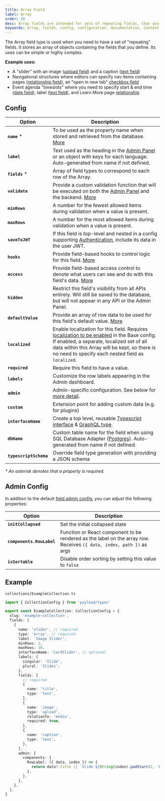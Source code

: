 ```yaml
---
title: Array Field
label: Array
order: 20
desc: Array fields are intended for sets of repeating fields, that you define. Learn how to use array fields, see examples and options.
keywords: array, fields, config, configuration, documentation, Content Management System, cms, headless, javascript, node, react, nextjs
---
```


<Banner>
  The Array field type is used when you need to have a set of "repeating" fields. It stores an array
  of objects containing the fields that you define. Its uses can be simple or highly complex.
</Banner>

<LightDarkImage
  srcLight="https://payloadcms.com/images/docs/fields/array.png"
  srcDark="https://payloadcms.com/images/docs/fields/array-dark.png"
  alt="Array field with two Rows in Payload Admin Panel"
  caption="Admin Panel screenshot of an Array field with two Rows"
/>

**Example uses:**

- A "slider" with an image ([upload field](/docs/fields/upload)) and a caption ([text field](/docs/fields/text))
- Navigational structures where editors can specify nav items containing pages ([relationship field](/docs/fields/relationship)), an "open in new tab" [checkbox field](/docs/fields/checkbox)
- Event agenda "timeslots" where you need to specify start & end time ([date field](/docs/fields/date)), label ([text field](/docs/fields/text)), and Learn More page [relationship](/docs/fields/relationship)

## Config

| Option                 | Description                                                                                                                                                                                                                                                                        |
| ---------------------- | ---------------------------------------------------------------------------------------------------------------------------------------------------------------------------------------------------------------------------------------------------------------------------------- |
| **`name`** \*          | To be used as the property name when stored and retrieved from the database. [More](/docs/fields/overview#field-names)                                                                                                                                                             |
| **`label`**            | Text used as the heading in the [Admin Panel](../admin/overview) or an object with keys for each language. Auto-generated from name if not defined.                                                                                                                                                     |
| **`fields`** \*        | Array of field types to correspond to each row of the Array.                                                                                                                                                                                                                       |
| **`validate`**         | Provide a custom validation function that will be executed on both the [Admin Panel](../admin/overview) and the backend. [More](/docs/fields/overview#validation)                                                                                                                                       |
| **`minRows`**          | A number for the fewest allowed items during validation when a value is present.                                                                                                                                                                                                   |
| **`maxRows`**          | A number for the most allowed items during validation when a value is present.                                                                                                                                                                                                     |
| **`saveToJWT`**        | If this field is top-level and nested in a config supporting [Authentication](/docs/authentication/config), include its data in the user JWT.                                                                                                                                      |
| **`hooks`**            | Provide field-based hooks to control logic for this field. [More](/docs/fields/overview#field-level-hooks)                                                                                                                                                                         |
| **`access`**           | Provide field-based access control to denote what users can see and do with this field's data. [More](/docs/fields/overview#field-level-access-control)                                                                                                                            |
| **`hidden`**           | Restrict this field's visibility from all APIs entirely. Will still be saved to the database, but will not appear in any API or the Admin Panel.                                                                                                                                   |
| **`defaultValue`**     | Provide an array of row data to be used for this field's default value. [More](/docs/fields/overview#default-values)                                                                                                                                                               |
| **`localized`**        | Enable localization for this field. Requires [localization to be enabled](/docs/configuration/localization) in the Base config. If enabled, a separate, localized set of all data within this Array will be kept, so there is no need to specify each nested field as `localized`. |
| **`required`**         | Require this field to have a value.                                                                                                                                                                                                                                                |
| **`labels`**           | Customize the row labels appearing in the Admin dashboard.                                                                                                                                                                                                                         |
| **`admin`**            | Admin-specific configuration. See below for [more detail](#admin-config).                                                                                                                                                                                                          |
| **`custom`**           | Extension point for adding custom data (e.g. for plugins)                                                                                                                                                                                                                          |
| **`interfaceName`**    | Create a top level, reusable [Typescript interface](/docs/typescript/generating-types#custom-field-interfaces) & [GraphQL type](/docs/graphql/graphql-schema#custom-field-schemas).                                                                                                |
| **`dbName`**           | Custom table name for the field when using SQL Database Adapter ([Postgres](/docs/database/postgres)). Auto-generated from name if not defined.                                                                                                                                    |
| **`typescriptSchema`** | Override field type generation with providing a JSON schema                                                                                                                                                                                                                        |

_\* An asterisk denotes that a property is required._

## Admin Config

In addition to the default [field admin config](/docs/fields/overview#admin-config), you can adjust the following properties:

| Option                    | Description                                                                                                          |
| ------------------------- | -------------------------------------------------------------------------------------------------------------------- |
| **`initCollapsed`**       | Set the initial collapsed state                                                                                      |
| **`components.RowLabel`** | Function or React component to be rendered as the label on the array row. Receives `({ data, index, path })` as args |
| **`isSortable`**          | Disable order sorting by setting this value to `false`                                                               |

## Example

`collections/ExampleCollection.ts`

```ts
import { CollectionConfig } from 'payload/types'

export const ExampleCollection: CollectionConfig = {
  slug: 'example-collection',
  fields: [
    {
      name: 'slider', // required
      type: 'array', // required
      label: 'Image Slider',
      minRows: 2,
      maxRows: 10,
      interfaceName: 'CardSlider', // optional
      labels: {
        singular: 'Slide',
        plural: 'Slides',
      },
      fields: [
        // required
        {
          name: 'title',
          type: 'text',
        },
        {
          name: 'image',
          type: 'upload',
          relationTo: 'media',
          required: true,
        },
        {
          name: 'caption',
          type: 'text',
        },
      ],
      admin: {
        components: {
          RowLabel: ({ data, index }) => {
            return data?.title || `Slide ${String(index).padStart(2, '0')}`
          },
        },
      },
    },
  ],
}
```
